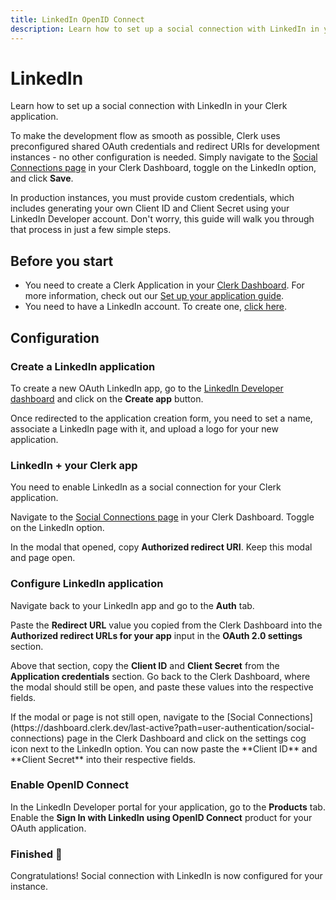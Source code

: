 ```yaml
---
title: LinkedIn OpenID Connect
description: Learn how to set up a social connection with LinkedIn in your Clerk application.
---
```


# LinkedIn

Learn how to set up a social connection with LinkedIn in your Clerk application.

To make the development flow as smooth as possible, Clerk uses preconfigured shared OAuth credentials and redirect URIs for development instances - no other configuration is needed. Simply navigate to the [Social Connections page](https://dashboard.clerk.dev/last-active?path=user-authentication/social-connections) in your Clerk Dashboard, toggle on the LinkedIn option, and click **Save**.

In production instances, you must provide custom credentials, which includes generating your own Client ID and Client Secret using your LinkedIn Developer account. Don't worry, this guide will walk you through that process in just a few simple steps.

## Before you start

- You need to create a Clerk Application in your [Clerk Dashboard](https://dashboard.clerk.dev/). For more information, check out our [Set up your application guide](/docs/quickstarts/setup-clerk).
- You need to have a LinkedIn account. To create one, [click here](https://developer.linkedin.com/).

## Configuration

<Steps>

### Create a LinkedIn application

To create a new OAuth LinkedIn app, go to the [LinkedIn Developer dashboard](https://developer.linkedin.com/) and click on the **Create app** button.

<Images
  width={3024}
  height={1654}
  src="/docs/images/authentication-providers/linkedin/create-application.webp"
  alt="The Linkedin Developer dashboard's homepage. A red arrow is pointing to the 'Create app' button."
/>


Once redirected to the application creation form, you need to set a name, associate a LinkedIn page with it, and upload a logo for your new application.

<Images
  width={3024}
  height={1654}
  src="/docs/images/authentication-providers/linkedin/new-app-form.webp"
  alt="The 'Create new app' form in the Linkedin Developer portal."
/>

### LinkedIn + your Clerk app

You need to enable LinkedIn as a social connection for your Clerk application.

Navigate to the [Social Connections page](https://dashboard.clerk.dev/last-active?path=user-authentication/social-connections) in your Clerk Dashboard. Toggle on the LinkedIn option.

<Images
  width={3024}
  height={1654}
  src="/docs/images/authentication-providers/linkedin/enable-linkedin.webp"
  alt="The 'Social connections' page in the Clerk Dashboard. A red arrow is pointing to the LinkedIn toggle."
/>

In the modal that opened, copy **Authorized redirect URI**. Keep this modal and page open.

<Images
  width={2490}
  height={1394}
  src="/docs/images/authentication-providers/linkedin/redirect-uri.webp"
  alt="The LinkedIn settings modal in the Clerk Dashboard. A red arrow is pointing to the 'Redirect URI' copy button."
/>

### Configure LinkedIn application

Navigate back to your LinkedIn app and go to the **Auth** tab.

Paste the **Redirect URL** value you copied from the Clerk Dashboard into the **Authorized redirect URLs for your app** input in the **OAuth 2.0 settings** section.

Above that section, copy the **Client ID** and **Client Secret** from the **Application credentials** section. Go back to the Clerk Dashboard, where the modal should still be open, and paste these values into the respective fields. 

<Callout type="info">
  If the modal or page is not still open, navigate to the [Social Connections](https://dashboard.clerk.dev/last-active?path=user-authentication/social-connections) page in the Clerk Dashboard and click on the settings cog icon next to the LinkedIn option. You can now paste the **Client ID** and **Client Secret** into their respective fields.
</Callout>

<Images
  width={1096}
  height={978}
  src="/docs/images/authentication-providers/linkedin/configure-app.webp"
  alt="The 'Auth' tab in the Linkedin Developer dashboard for a user's application. There is a red box around the 'Authentication keys' section, which contains the 'Client ID' and 'Client Secret' values. There is also a red box around the 'Authorized redirect URLs for your app' section."
/>

### Enable OpenID Connect

In the LinkedIn Developer portal for your application, go to the **Products** tab. Enable the **Sign In with LinkedIn using OpenID Connect** product for your OAuth application.

<Images
  width={1096}
  height={978}
  src="/docs/images/authentication-providers/linkedin/enable-oidc.webp"
  alt="The 'Products' tab in the Linkedin Developer dashboard for a user's application. There is a red arrow with the number 1 pointing to the 'Products' tab and a red arrow with the number 2 pointing to the 'Request access' button on the 'Sign In with LinkedIn using OpenID Connect' product."
/>

### Finished 🎉

Congratulations! Social connection with LinkedIn is now configured for your instance.

</Steps>
